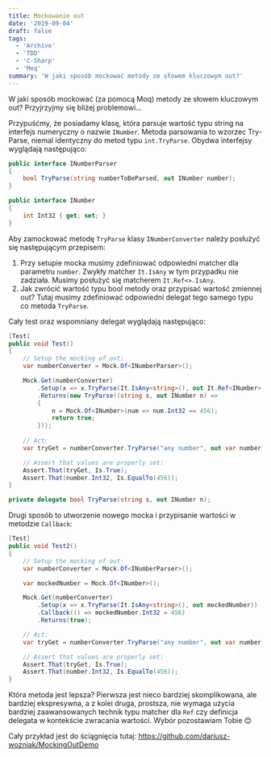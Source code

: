```yaml
---
title: Mockowanie out
date: '2019-09-04'
draft: false
tags:
  - 'Archive'
  - 'TDD'
  - 'C-Sharp'
  - 'Moq'
summary: 'W jaki sposób mockować metody ze słowem kluczowym out?'
---
```


W jaki sposób mockować (za pomocą Moq) metody ze słowem kluczowym out? Przyjrzyjmy się bliżej problemowi...

Przypuśćmy, że posiadamy klasę, która parsuje wartość typu string na interfejs numeryczny o nazwie `INumber`. Metoda parsowania to wzorzec Try-Parse, niemal identyczny do metod typu `int.TryParse`. Obydwa interfejsy wyglądają następująco:

```csharp
public interface INumberParser
{
    bool TryParse(string numberToBeParsed, out INumber number);
}

public interface INumber
{
    int Int32 { get; set; }
}
```

Aby zamockować metodę `TryParse` klasy `INumberConverter` należy posłużyć się następującym przepisem:

1. Przy setupie mocka musimy zdefiniować odpowiedni matcher dla parametru `number`. Zwykły matcher `It.IsAny` w tym przypadku nie zadziała. Musimy posłużyć się matcherem `It.Ref<>.IsAny`.
1. Jak zwrócić wartość typu bool metody oraz przypisać wartość zmiennej out? Tutaj musimy zdefiniować odpowiedni delegat tego samego typu co metoda `TryParse`.

Cały test oraz wspomniany delegat wyglądają następująco:

```csharp
[Test]
public void Test()
{
    // Setup the mocking of out:
    var numberConverter = Mock.Of<INumberParser>();

    Mock.Get(numberConverter)
        .Setup(x => x.TryParse(It.IsAny<string>(), out It.Ref<INumber>.IsAny))
        .Returns(new TryParse((string s, out INumber n) =>
        {
            n = Mock.Of<INumber>(num => num.Int32 == 456);
            return true;
        }));
        
    // Act:
    var tryGet = numberConverter.TryParse("any number", out var number);

    // Assert that values are properly set:
    Assert.That(tryGet, Is.True);
    Assert.That(number.Int32, Is.EqualTo(456));
}

private delegate bool TryParse(string s, out INumber n);
```

Drugi sposób to utworzenie nowego mocka i przypisanie wartości w metodzie `Callback`:

```csharp
[Test]
public void Test2()
{
    // Setup the mocking of out:
    var numberConverter = Mock.Of<INumberParser>();

    var mockedNumber = Mock.Of<INumber>();

    Mock.Get(numberConverter)
        .Setup(x => x.TryParse(It.IsAny<string>(), out mockedNumber))
        .Callback(() => mockedNumber.Int32 = 456)
        .Returns(true);

    // Act:
    var tryGet = numberConverter.TryParse("any number", out var number);

    // Assert that values are properly set:
    Assert.That(tryGet, Is.True);
    Assert.That(number.Int32, Is.EqualTo(456));
}
```

Która metoda jest lepsza? Pierwsza jest nieco bardziej skomplikowana, ale bardziej ekspresywna, a z kolei druga, prostsza, nie wymaga użycia bardziej zaawansowanych technik typu matcher dla `Ref` czy definicja delegata w kontekście zwracania wartości. Wybór pozostawiam Tobie 😊

Cały przykład jest do ściągnięcia tutaj: https://github.com/dariusz-wozniak/MockingOutDemo
